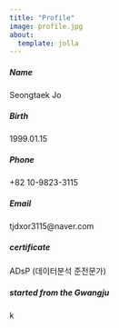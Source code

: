 ```yaml
---
title: "Profile"
image: profile.jpg
about:
  template: jolla
---
```

##### Name            
Seongtaek Jo

##### Birth
1999.01.15

##### Phone
+82 10-9823-3115

##### Email
tjdxor3115@naver.com

##### certificate
ADsP (데이터분석 준전문가)

##### started from the Gwangju
k